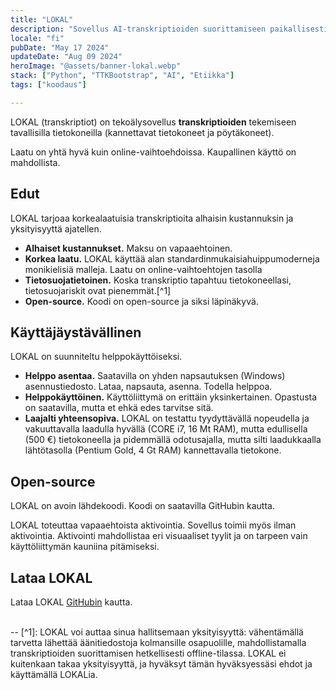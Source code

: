 ```yaml
---
title: "LOKAL"
description: "Sovellus AI-transkriptioiden suorittamiseen paikallisesti (eli omalla tietokoneellasi)"
locale: "fi"
pubDate: "May 17 2024"
updateDate: "Aug 09 2024"
heroImage: "@assets/banner-lokal.webp"
stack: ["Python", "TTKBootstrap", "AI", "Etiikka"]
tags: ["koodaus"]

---
```


LOKAL (transkriptiot) on tekoälysovellus **transkriptioiden** tekemiseen tavallisilla tietokoneilla (kannettavat tietokoneet ja pöytäkoneet).

Laatu on yhtä hyvä kuin online-vaihtoehdoissa. Kaupallinen käyttö on mahdollista.

## Edut
LOKAL tarjoaa korkealaatuisia transkriptioita alhaisin kustannuksin ja yksityisyyttä ajatellen.
- **Alhaiset kustannukset.** Maksu on vapaaehtoinen.
- **Korkea laatu.** LOKAL käyttää alan standardinmukaisia ​​huippumoderneja monikielisiä malleja. Laatu on online-vaihtoehtojen tasolla
- **Tietosuojatietoinen.** Koska transkriptio tapahtuu tietokoneellasi, tietosuojariskit ovat pienemmät.[^1]
- **Open-source.** Koodi on open-source ja siksi läpinäkyvä.

## Käyttäjäystävällinen
LOKAL on suunniteltu helppokäyttöiseksi.
- **Helppo asentaa.** Saatavilla on yhden napsautuksen (Windows) asennustiedosto. Lataa, napsauta, asenna. Todella helppoa.
- **Helppokäyttöinen.** Käyttöliittymä on erittäin yksinkertainen. Opastusta on saatavilla, mutta et ehkä edes tarvitse sitä.
- **Laajalti yhteensopiva.** LOKAL on testattu tyydyttävällä nopeudella ja vakuuttavalla laadulla hyvällä (CORE i7, 16 Mt RAM), mutta edullisella (500 €) tietokoneella ja pidemmällä odotusajalla, mutta silti laadukkaalla lähtötasolla (Pentium Gold, 4 Gt RAM) kannettavalla tietokone.

## Open-source
LOKAL on avoin lähdekoodi. Koodi on saatavilla GitHubin kautta.

LOKAL toteuttaa vapaaehtoista aktivointia. Sovellus toimii myös ilman aktivointia. Aktivointi mahdollistaa eri visuaaliset tyylit ja on tarpeen vain käyttöliittymän kauniina pitämiseksi.

## Lataa LOKAL
Lataa LOKAL [GitHubin](https://github.com/jbolns/lokal_transcriptions) kautta.

<br />
--
[^1]: LOKAL voi auttaa sinua hallitsemaan yksityisyyttä: vähentämällä tarvetta lähettää äänitiedostoja kolmansille osapuolille, mahdollistamalla transkriptioiden suorittamisen hetkellisesti offline-tilassa. LOKAL ei kuitenkaan takaa yksityisyyttä, ja hyväksyt tämän hyväksyessäsi ehdot ja käyttämällä LOKALia.